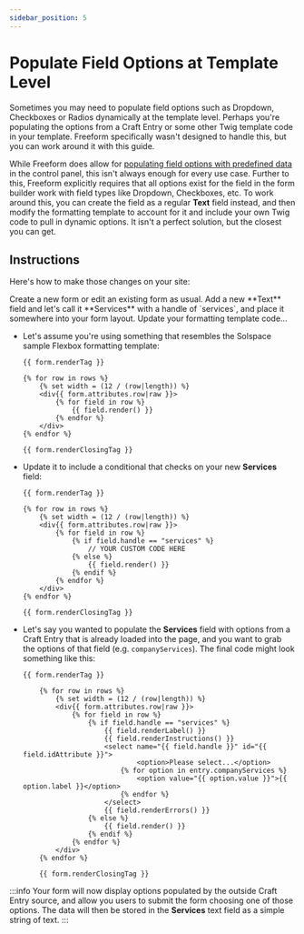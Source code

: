 ```yaml
---
sidebar_position: 5
---
```



# Populate Field Options at Template Level

Sometimes you may need to populate field options such as Dropdown, Checkboxes or Radios dynamically at the template level. Perhaps you're populating the options from a Craft Entry or some other Twig template code in your template. Freeform specifically wasn't designed to handle this, but you can work around it with this guide.

While Freeform does allow for [populating field options with predefined data](../../forms/fields.mdx#populating-fields-with-elements--predefined-options) in the control panel, this isn't always enough for every use case. Further to this, Freeform explicitly requires that all options exist for the field in the form builder work with field types like Dropdown, Checkboxes, etc. To work around this, you can create the field as a regular **Text** field instead, and then modify the formatting template to account for it and include your own Twig code to pull in dynamic options. It isn't a perfect solution, but the closest you can get.

## Instructions

Here's how to make those changes on your site:

<VerticalStepWrapper>
<StepMarkdown>
Create a new form or edit an existing form as usual. Add a new **Text** field and let's call it **Services** with a handle of `services`, and place it somewhere into your form layout.

</StepMarkdown>
<StepMarkdown>
Update your formatting template code...

- Let's assume you're using something that resembles the Solspace sample Flexbox formatting template:

  ```twig showLineNumbers
  {{ form.renderTag }}

  {% for row in rows %}
      {% set width = (12 / (row|length)) %}
      <div{{ form.attributes.row|raw }}>
          {% for field in row %}
              {{ field.render() }}
          {% endfor %}
      </div>
  {% endfor %}

  {{ form.renderClosingTag }}
  ```

- Update it to include a conditional that checks on your new **Services** field:

  ```twig showLineNumbers {7-9,11}
  {{ form.renderTag }}

  {% for row in rows %}
      {% set width = (12 / (row|length)) %}
      <div{{ form.attributes.row|raw }}>
          {% for field in row %}
              {% if field.handle == "services" %}
                  // YOUR CUSTOM CODE HERE
              {% else %}
                  {{ field.render() }}
              {% endif %}
          {% endfor %}
      </div>
  {% endfor %}

  {{ form.renderClosingTag }}
  ```

- Let's say you wanted to populate the **Services** field with options from a Craft Entry that is already loaded into the page, and you want to grab the options of that field (e.g. `companyServices`). The final code might look something like this:

  ```twig showLineNumbers {7-17,19}
  {{ form.renderTag }}

      {% for row in rows %}
          {% set width = (12 / (row|length)) %}
          <div{{ form.attributes.row|raw }}>
              {% for field in row %}
                  {% if field.handle == "services" %}
                      {{ field.renderLabel() }}
                      {{ field.renderInstructions() }}
                      <select name="{{ field.handle }}" id="{{ field.idAttribute }}">
                              <option>Please select...</option>
                          {% for option in entry.companyServices %}
                              <option value="{{ option.value }}">{{ option.label }}</option>
                          {% endfor %}
                      </select>
                      {{ field.renderErrors() }}
                  {% else %}
                      {{ field.render() }}
                  {% endif %}
              {% endfor %}
          </div>
      {% endfor %}

      {{ form.renderClosingTag }}
  ```

</StepMarkdown>
</VerticalStepWrapper>

:::info
Your form will now display options populated by the outside Craft Entry source, and allow you users to submit the form choosing one of those options. The data will then be stored in the **Services** text field as a simple string of text.
:::
